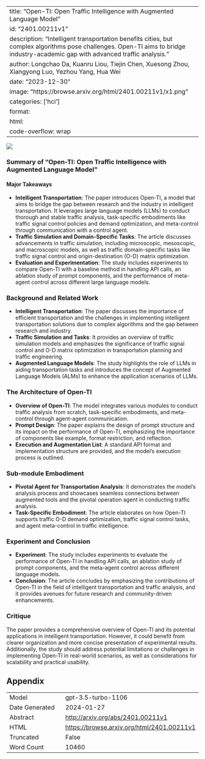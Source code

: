 
---
title: "Open-TI: Open Traffic Intelligence with Augmented Language Model"
id: "2401.00211v1"
description: "Intelligent transportation benefits cities, but complex algorithms pose challenges. Open-TI aims to bridge industry-academic gap with advanced traffic analysis."
author: Longchao Da, Kuanru Liou, Tiejin Chen, Xuesong Zhou, Xiangyong Luo, Yezhou Yang, Hua Wei
date: "2023-12-30"
image: "https://browse.arxiv.org/html/2401.00211v1/x1.png"
categories: ['hci']
format:
  html:
    code-overflow: wrap
---

![](https://browse.arxiv.org/html/2401.00211v1/x1.png)

### Summary of "Open-TI: Open Traffic Intelligence with Augmented Language Model"

#### Major Takeaways
- **Intelligent Transportation**: The paper introduces Open-TI, a model that aims to bridge the gap between research and the industry in intelligent transportation. It leverages large language models (LLMs) to conduct thorough and stable traffic analysis, task-specific embodiments like traffic signal control policies and demand optimization, and meta-control through communication with a control agent.
- **Traffic Simulation and Domain-Specific Tasks**: The article discusses advancements in traffic simulation, including microscopic, mesoscopic, and macroscopic models, as well as traffic domain-specific tasks like traffic signal control and origin-destination (O-D) matrix optimization.
- **Evaluation and Experimentation**: The study includes experiments to compare Open-TI with a baseline method in handling API calls, an ablation study of prompt components, and the performance of meta-agent control across different large language models.

### Background and Related Work
- **Intelligent Transportation**: The paper discusses the importance of efficient transportation and the challenges in implementing intelligent transportation solutions due to complex algorithms and the gap between research and industry.
- **Traffic Simulation and Tasks**: It provides an overview of traffic simulation models and emphasizes the significance of traffic signal control and O-D matrix optimization in transportation planning and traffic engineering.
- **Augmented Language Models**: The study highlights the role of LLMs in aiding transportation tasks and introduces the concept of Augmented Language Models (ALMs) to enhance the application scenarios of LLMs.

### The Architecture of Open-TI
- **Overview of Open-TI**: The model integrates various modules to conduct traffic analysis from scratch, task-specific embodiments, and meta-control through agent-agent communication.
- **Prompt Design**: The paper explains the design of prompt structure and its impact on the performance of Open-TI, emphasizing the importance of components like example, format restriction, and reflection.
- **Execution and Augmentation List**: A standard API format and implementation structure are provided, and the model's execution process is outlined.

### Sub-module Embodiment
- **Pivotal Agent for Transportation Analysis**: It demonstrates the model's analysis process and showcases seamless connections between augmented tools and the pivotal operation agent in conducting traffic analysis.
- **Task-Specific Embodiment**: The article elaborates on how Open-TI supports traffic O-D demand optimization, traffic signal control tasks, and agent meta-control in traffic intelligence.

### Experiment and Conclusion
- **Experiment**: The study includes experiments to evaluate the performance of Open-TI in handling API calls, an ablation study of prompt components, and the meta-agent control across different language models.
- **Conclusion**: The article concludes by emphasizing the contributions of Open-TI in the field of intelligent transportation and traffic analysis, and it provides avenues for future research and community-driven enhancements.

### Critique
The paper provides a comprehensive overview of Open-TI and its potential applications in intelligent transportation. However, it could benefit from clearer organization and more concise presentation of experimental results. Additionally, the study should address potential limitations or challenges in implementing Open-TI in real-world scenarios, as well as considerations for scalability and practical usability.

## Appendix

|          |          |
|----------|----------|
| Model     | gpt-3.5-turbo-1106       |
| Date Generated     | 2024-01-27       |
| Abstract | [http://arxiv.org/abs/2401.00211v1](http://arxiv.org/abs/2401.00211v1)        |
| HTML     | [https://browse.arxiv.org/html/2401.00211v1](https://browse.arxiv.org/html/2401.00211v1)       |
| Truncated       | False       |
| Word Count       | 10460       |